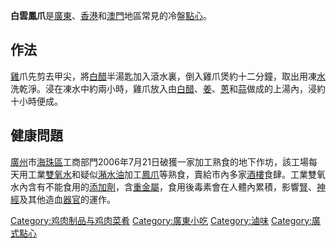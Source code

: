 '''白雲鳳爪'''是[[廣東|廣東]]、[[香港|香港]]和[[澳門|澳門]]地區常見的冷盤[[點心|點心]]。
== 作法 ==
[[雞|雞]]爪先剪去甲尖，將[[白醋|白醋]]半湯匙加入滾水裏，倒入雞爪煲約十二分鐘，取出用凍[[水|水]]洗乾淨。浸在凍水中約兩小時，雞爪放入由[[白醋|白醋]]、[[姜|姜]]、[[蔥|蔥]]和[[蒜|蒜]]做成的上湯內，浸約十小時便成。

==健康問題==
[[廣州|廣州]]市[[海珠區|海珠區]]工商部門2006年7月21日破獲一家加工熟食的地下作坊，該工場每天用工業[[雙氧水|雙氧水]]和疑似[[潲水油|潲水油]]加工[[鳳爪|鳳爪]]等熟食，賣給市內多家[[酒樓|酒樓]]食肆。工業雙氧水內含有不能食用的[[添加劑|添加劑]]，含[[重金屬|重金屬]]，食用後毒素會在人體內累積，影響[[腎|腎]]、[[神經|神經]]及其他造血[[器官|器官]]的運作。

{{food-stub}}

[[Category:鸡肉制品与鸡肉菜肴|Category:鸡肉制品与鸡肉菜肴]]
[[Category:廣東小吃|Category:廣東小吃]]
[[Category:滷味|Category:滷味]]
[[Category:廣式點心|Category:廣式點心]]